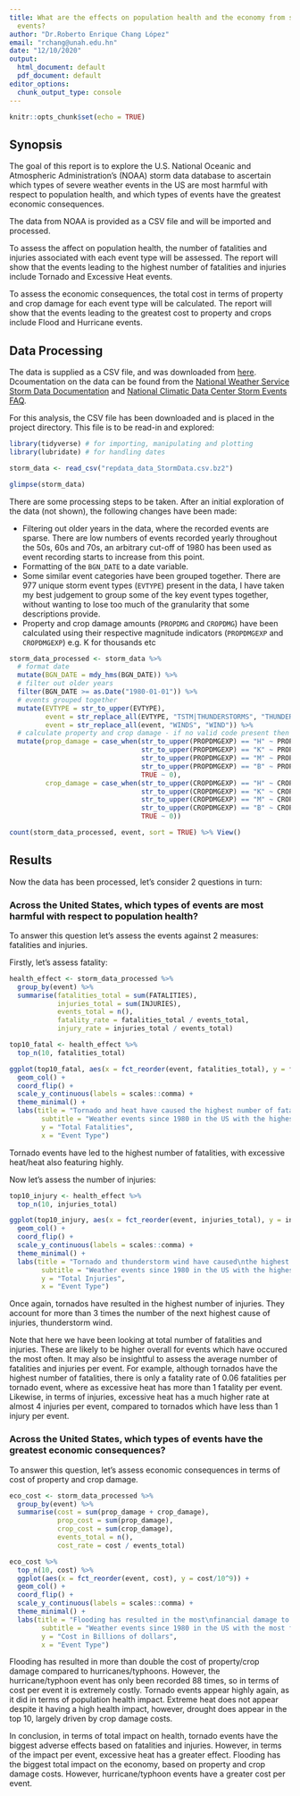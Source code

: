 ---
title: What are the effects on population health and the economy from severe weather
  events?
author: "Dr.Roberto Enrique Chang López"
email: "rchang@unah.edu.hn"
date: "12/10/2020"
output:
  html_document: default
  pdf_document: default
editor_options:
  chunk_output_type: console
---

```{r setup, include=FALSE}
knitr::opts_chunk$set(echo = TRUE)
```

## Synopsis

The goal of this report is to explore the U.S. National Oceanic and Atmospheric Administration's (NOAA) storm data database to ascertain which types of severe weather events in the US are most harmful with respect to population health, and which types of events have the greatest economic consequences.

The data from NOAA is provided as a CSV file and will be imported and processed.

To assess the affect on population health, the number of fatalities and injuries associated with each event type will be assessed. The report will show that the events leading to the highest number of fatalities and injuries include Tornado and Excessive Heat events.

To assess the economic consequences, the total cost in terms of property and crop damage for each event type will be calculated. The report will show that the events leading to the greatest cost to property and crops include Flood and Hurricane events.

## Data Processing

The data is supplied as a CSV file, and was downloaded from [here](https://d396qusza40orc.cloudfront.net/repdata%2Fdata%2FStormData.csv.bz2). Dcoumentation on the data can be found from the [National Weather Service Storm Data Documentation](https://d396qusza40orc.cloudfront.net/repdata%2Fpeer2_doc%2Fpd01016005curr.pdf) and [National Climatic Data Center Storm Events FAQ](https://d396qusza40orc.cloudfront.net/repdata%2Fpeer2_doc%2FNCDC%20Storm%20Events-FAQ%20Page.pdf).

For this analysis, the CSV file has been downloaded and is placed in the project directory. This file is to be read-in and explored:

```{r loadlib, message=FALSE, warning=FALSE}
library(tidyverse) # for importing, manipulating and plotting
library(lubridate) # for handling dates
```


```{r reading, cache=TRUE}

storm_data <- read_csv("repdata_data_StormData.csv.bz2")

glimpse(storm_data)

```

There are some processing steps to be taken. After an initial exploration of the data (not shown), the following changes have been made:

*  Filtering out older years in the data, where the recorded events are sparse. There are low numbers of events recorded yearly throughout the 50s, 60s and 70s, an arbitrary cut-off of 1980 has been used as event recording starts to increase from this point.
*  Formatting of the `BGN_DATE` to a date variable.
*  Some similar event categories have been grouped together. There are 977 unique storm event types (`EVTYPE`) present in the data, I have taken my best judgement to group some of the key event types together, without wanting to lose too much of the granularity that some descriptions provide.
*  Property and crop damage amounts (`PROPDMG` and `CROPDMG`) have been calculated using their respective magnitude indicators (`PROPDMGEXP` and `CROPDMGEXP`) e.g. K for thousands etc


```{r dataclean}
storm_data_processed <- storm_data %>% 
  # format date
  mutate(BGN_DATE = mdy_hms(BGN_DATE)) %>% 
  # filter out older years
  filter(BGN_DATE >= as.Date("1980-01-01")) %>% 
  # events grouped together
  mutate(EVTYPE = str_to_upper(EVTYPE),
         event = str_replace_all(EVTYPE, "TSTM|THUNDERSTORMS", "THUNDERSTORM"),
         event = str_replace_all(event, "WINDS", "WIND")) %>% 
  # calculate property and crop damage - if no valid code present then set to 0
  mutate(prop_damage = case_when(str_to_upper(PROPDMGEXP) == "H" ~ PROPDMG*100,
                                 str_to_upper(PROPDMGEXP) == "K" ~ PROPDMG*1000,
                                 str_to_upper(PROPDMGEXP) == "M" ~ PROPDMG*10^6,
                                 str_to_upper(PROPDMGEXP) == "B" ~ PROPDMG*10^9,
                                 TRUE ~ 0),
         crop_damage = case_when(str_to_upper(CROPDMGEXP) == "H" ~ CROPDMG*100,
                                 str_to_upper(CROPDMGEXP) == "K" ~ CROPDMG*1000,
                                 str_to_upper(CROPDMGEXP) == "M" ~ CROPDMG*10^6,
                                 str_to_upper(CROPDMGEXP) == "B" ~ CROPDMG*10^9,
                                 TRUE ~ 0))

count(storm_data_processed, event, sort = TRUE) %>% View()

```


## Results

Now the data has been processed, let's consider 2 questions in turn:

### Across the United States, which types of events are most harmful with respect to population health?

To answer this question let's assess the events against 2 measures: fatalities and injuries.

Firstly, let's assess fatality:

```{r}
health_effect <- storm_data_processed %>% 
  group_by(event) %>% 
  summarise(fatalities_total = sum(FATALITIES),
            injuries_total = sum(INJURIES),
            events_total = n(),
            fatality_rate = fatalities_total / events_total,
            injury_rate = injuries_total / events_total) 

top10_fatal <- health_effect %>% 
  top_n(10, fatalities_total)

ggplot(top10_fatal, aes(x = fct_reorder(event, fatalities_total), y = fatalities_total)) +
  geom_col() +
  coord_flip() +
  scale_y_continuous(labels = scales::comma) +
  theme_minimal() +
  labs(title = "Tornado and heat have caused the highest number of fatalities",
        subtitle = "Weather events since 1980 in the US with the highest number of fatalities",
        y = "Total Fatalities",
        x = "Event Type")
```

Tornado events have led to the highest number of fatalities, with excessive heat/heat also featuring highly. 

Now let's assess the number of injuries:

```{r}
top10_injury <- health_effect %>% 
  top_n(10, injuries_total)

ggplot(top10_injury, aes(x = fct_reorder(event, injuries_total), y = injuries_total)) +
  geom_col() +
  coord_flip() +
  scale_y_continuous(labels = scales::comma) +
  theme_minimal() +
  labs(title = "Tornado and thunderstorm wind have caused\nthe highest number of injuries",
        subtitle = "Weather events since 1980 in the US with the highest number of injuries",
        y = "Total Injuries",
        x = "Event Type")
```

Once again, tornados have resulted in the highest number of injuries. They account for more than 3 times the number of the next highest cause of injuries, thunderstorm wind.

Note that here we have been looking at total number of fatalities and injuries. These are likely to be higher overall for events which have occured the most often. It may also be insightful to assess the average number of fatalities and injuries per event. For example, although tornados have the highest number of fatalities, there is only a fatality rate of 0.06 fatalities per tornado event, where as excessive heat has more than 1 fatality per event. Likewise, in terms of injuries, excessive heat has a much higher rate at almost 4 injuries per event, compared to tornados which have less than 1 injury per event.  


### Across the United States, which types of events have the greatest economic consequences?

To answer this question, let's assess economic consequences in terms of cost of property and crop damage.

```{r}
eco_cost <- storm_data_processed %>% 
  group_by(event) %>% 
  summarise(cost = sum(prop_damage + crop_damage),
            prop_cost = sum(prop_damage),
            crop_cost = sum(crop_damage),
            events_total = n(),
            cost_rate = cost / events_total)

eco_cost %>% 
  top_n(10, cost) %>% 
  ggplot(aes(x = fct_reorder(event, cost), y = cost/10^9)) +
  geom_col() +
  coord_flip() +
  scale_y_continuous(labels = scales::comma) +
  theme_minimal() +
  labs(title = "Flooding has resulted in the most\nfinancial damage to property and crops",
        subtitle = "Weather events since 1980 in the US with the most financial damage",
        y = "Cost in Billions of dollars",
        x = "Event Type")
```

Flooding has resulted in more than double the cost of property/crop damage compared to hurricanes/typhoons. However, the hurricane/typhoon event has only been recorded 88 times, so in terms of cost per event it is extremely costly. Tornado events appear highly again, as it did in terms of population health impact. Extreme heat does not appear despite it having a high health impact, however, drought does appear in the top 10, largely driven by crop damage costs.

In conclusion, in terms of total impact on health, tornado events have the biggest adverse effects based on fatalities and injuries. However, in terms of the impact per event, excessive heat has a greater effect. Flooding has the biggest total impact on the economy, based on property and crop damage costs. However, hurricane/typhoon events have a greater cost per event.